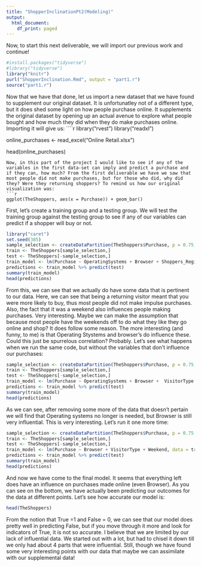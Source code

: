```yaml
---
title: "ShopperInclinationPt2(Modeling)"
output:
  html_document:
    df_print: paged
---
```


Now, to start this next deliverable, we will import our previous work and continue!
```r
#install.packages("tidyverse")
#library("tidyverse")
library("knitr")
purl("ShopperInclination.Rmd", output = "part1.r")
source("part1.r")
```
Now that we have that done, let us import a new dataset that we have found to supplement our original dataset. It is unfortunatley not of a different type, but it does shed some light on how people purchase online. It supplements the original dataset by opening up an actual avenue to explore what people bought and how much they did when they do make purchases online. Importing it will give us:
````r
library("rvest")
library("readxl")

online_purchases <- read_excel("Online Retail.xlsx")

head(online_purchases)
```
Now, in this part of the project I would like to see if any of the variables in the first data-set can imply and predict a purchase and if they can, how much? From the first deliverable we have we saw that most people did not make purchases, but for those who did, why did they? Were they returning shoppers? To remind us how our original visualization was:
```r
ggplot(TheShoppers, aes(x = Purchase)) + geom_bar()
```

First, let's create a training group and a testing group. We will test the training group against the testing group to see if any of our variables can predict if a shopper will buy or not.
```r
library("caret")
set.seed(385)
sample_selection <- createDataPartition(TheShoppers$Purchase, p = 0.75, list = FALSE)
train <- TheShoppers[sample_selection,]
test <- TheShoppers[-sample_selection,]
train_model <- lm(Purchase ~ OperatingSystems + Browser + Shoppers_Region + TrafficType + VisitorType + Weekend, data = train)
predictions <- train_model %>% predict(test)
summary(train_model)
head(predictions)
```
From this, we can see that we actually do have some data that is pertinent to our data. Here, we can see that being a returning visitor meant that you were more likely to buy, thus most people did not make impulse purchases. Also, the fact that it was a weekend also influences people making purchases. Very interesting. Maybe we can make the assumption that because most people have the weekends off to do what they like they go online and shop? It does follow some reason. The more interesting (and funny, to me) is that Operating Stystems and browser's do influence these. Could this just be spurrelous correlation? Probably. Let's see what happens when we run the same code, but without the variables that don't influence our purchases:
```r
sample_selection <- createDataPartition(TheShoppers$Purchase, p = 0.75, list = FALSE)
train <- TheShoppers[sample_selection,]
test <- TheShoppers[-sample_selection,]
train_model <- lm(Purchase ~ OperatingSystems + Browser +  VisitorType + Weekend, data = train)
predictions <- train_model %>% predict(test)
summary(train_model)
head(predictions)
```
As we can see, after removing some more of the data that doesn't pertain we will find that Operating systems no longer is needed, but Browser is still very influential. This is very interesting. Let's run it one more time:
```r
sample_selection <- createDataPartition(TheShoppers$Purchase, p = 0.75, list = FALSE)
train <- TheShoppers[sample_selection,]
test <- TheShoppers[-sample_selection,]
train_model <- lm(Purchase ~ Browser + VisitorType + Weekend, data = train)
predictions <- train_model %>% predict(test)
summary(train_model)
head(predictions)
```
And now we have come to the final model. It seems that everything left does have an influence on purchases made online (even Browser). As you can see on the bottom, we have actually been predicting our outcomes for the data at different points. Let's see how accurate our model is:

```r
head(TheShoppers)
```
From the notion that True =1 and False = 0, we can see that our model does pretty well in predicting False, but if you move through it more and look for indicators of True, it is not so accurate. I believe that we are limited by our lack of influential data. We started out with a lot, but had to chisel it down till we only had about 4 parts that were influential. Still, though we have found some very interesting points with our data that maybe we can assimilate with our supplemental data!